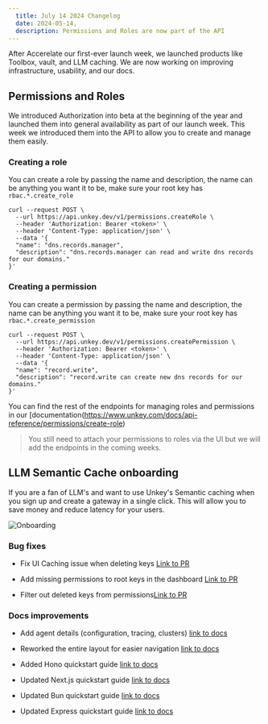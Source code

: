 ```yaml
---
  title: July 14 2024 Changelog
  date: 2024-05-14,
  description: Permissions and Roles are now part of the API
---
```


After Accerelate our first-ever launch week, we launched products like Toolbox, vault, and LLM caching. We are now working on improving infrastructure, usability, and our docs.

## Permissions and Roles

We introduced Authorization into beta at the beginning of the year and launched them into general availability as part of our launch week. This week we introduced them into the API to allow you to create and manage them easily.

### Creating a role

You can create a role by passing the name and description, the name can be anything you want it to be, make sure your root key has `rbac.*.create_role`

```
curl --request POST \
  --url https://api.unkey.dev/v1/permissions.createRole \
  --header 'Authorization: Bearer <token>' \
  --header 'Content-Type: application/json' \
  --data '{
  "name": "dns.records.manager",
  "description": "dns.records.manager can read and write dns records for our domains."
}'
```

### Creating a permission

You can create a permission by passing the name and description, the name can be anything you want it to be, make sure your root key has `rbac.*.create_permission`

```
curl --request POST \
  --url https://api.unkey.dev/v1/permissions.createPermission \
  --header 'Authorization: Bearer <token>' \
  --header 'Content-Type: application/json' \
  --data '{
  "name": "record.write",
  "description": "record.write can create new dns records for our domains."
}'
```

You can find the rest of the endpoints for managing roles and permissions in our [documentation(https://www.unkey.com/docs/api-reference/permissions/create-role)

> You still need to attach your permissions to roles via the UI but we will add the endpoints in the coming weeks.

## LLM Semantic Cache onboarding

If you are a fan of LLM's and want to use Unkey's Semantic caching when you sign up and create a gateway in a single click. This will allow you to save money and reduce latency for your users.

![Onboarding](/images/changelog/2024-07-12/new-onboarding.png)


### Bug fixes

- Fix UI Caching issue when deleting keys [Link to PR](https://github.com/unkeyed/unkey/pull/1840)

- Add missing permissions to root keys in the dashboard [Link to PR](https://github.com/unkeyed/unkey/pull/1879)

- Filter out deleted keys from permissions[Link to PR](https://github.com/unkeyed/unkey/pull/1883/)

### Docs improvements

- Add agent details (configuration, tracing, clusters) [link to docs](https://www.unkey.com/docs/contributing/services/agent/profiling)

- Reworked the entire layout for easier navigation [link to docs](https://www.unkey.com/docs)

- Added Hono quickstart guide [link to docs](https://www.unkey.com/docs/quickstart/apis/hono)

- Updated Next.js quickstart guide [link to docs](https://www.unkey.com/docs/quickstart/apis/nextjs)

- Updated Bun quickstart guide [link to docs](https://www.unkey.com/docs/quickstart/apis/bun)

- Updated Express quickstart guide [link to docs](https://www.unkey.com/docs/quickstart/apis/express)
